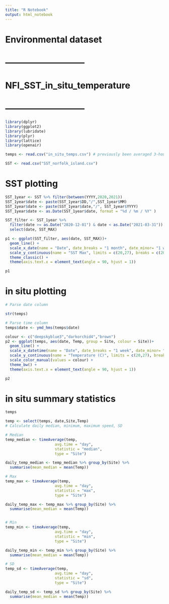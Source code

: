 ```yaml
---
title: "R Notebook"
output: html_notebook
---
```


# Environmental dataset 

# ---------------------------
# NFI_SST_in_situ_temperature
# ---------------------------

```r
library(dplyr)
library(ggplot2)
library(lubridate)
library(plyr)
library(lattice)
library(openair)
```


```r
temps <- read.csv("in_situ_temps.csv") # previously been averaged 3-hourly

SST <- read.csv("SST_norfolk_island.csv")
```

# SST plotting

```r
SST_1year <- SST %>% filter(between(YYYY,2020,2021))
SST_1year$date <- paste(SST_1year$DD,"/",SST_1year$MM) 
SST_1year$date <- paste(SST_1year$date,"/", SST_1year$YYYY)
SST_1year$date <- as.Date(SST_1year$date, format = "%d / %m / %Y" ) 

SST_filter <- SST_1year %>% 
  filter(date >= as.Date("2020-12-01") & date < as.Date("2021-03-31")) %>%
  select(date, SST_MAX)

p1 <- ggplot(SST_filter, aes(date, SST_MAX))+
  geom_line() +
  scale_x_date(name = "Date", date_breaks = "1 month", date_minor= "1 week") +
  scale_y_continuous(name = "SST Max", limits = c(20,27), breaks = c(20,21,22,23,24,25,26,27))+
  theme_classic() +
  theme(axis.text.x = element_text(angle = 90, hjust = 1))

p1

```

# in situ plotting 

```r
# Parse date column 

str(temps)

# Parse time column
temps$date <- ymd_hms(temps$date)

colour <- c("deepskyblue3","darkorchid4","brown")
p2 <- ggplot(temps, aes(date, Temp, group = Site, colour = Site))+
  geom_line() +
  scale_x_datetime(name = "Date", date_breaks = "1 week", date_minor= "1 week") +
  scale_y_continuous(name = "Temperature (C)", limits = c(20,27), breaks = c(20,21,22,23,24,25,26,27))+
  scale_color_manual(values = colour) +
  theme_bw() +
  theme(axis.text.x = element_text(angle = 90, hjust = 1))

p2

```

# in situ summary statistics 

```r
temps

temp <- select(temps, date,Site,Temp)
# Calculate daily median, minimum, maximum speed, SD 

# Median
temp_median <- timeAverage(temp, 
                      avg.time = "day",
                      statistic = "median",
                      type = "Site")

daily_temp_median <- temp_median %>% group_by(Site) %>%
  summarise(mean_median = mean(Temp))

# Max
temp_max <- timeAverage(temp, 
                      avg.time = "day",
                      statistic = "max",
                      type = "Site")

daily_temp_max <- temp_max %>% group_by(Site) %>%
  summarise(mean_median = mean(Temp))


# Min
temp_min <- timeAverage(temp, 
                      avg.time = "day",
                      statistic = "min",
                      type = "Site")

daily_temp_min <- temp_min %>% group_by(Site) %>%
  summarise(mean_median = mean(Temp))

# SD
temp_sd <- timeAverage(temp, 
                      avg.time = "day",
                      statistic = "sd",
                      type = "Site")

daily_temp_sd <- temp_sd %>% group_by(Site) %>%
  summarise(mean_median = mean(Temp))

```


